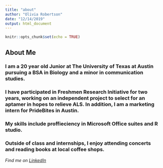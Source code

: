 ```yaml
---
title: "about"
author: "Olivia Robertson"
date: "12/14/2019"
output: html_document
---
```


```r
knitr::opts_chunk$set(echo = TRUE)
```
## About Me

### I am a 20 year old Junior at **The University of Texas at Austin** pursuing a BSA in Biology and a minor in communication studies.

### I have participated in **Freshmen Research Initiative** for two years, working on an independent project to select for an aptamer in hopes to relieve ALS. In addition, I am a marketing intern for PrideBites in Austin.

### My **skills** include proffieciency in Microsoft Office suites and R studio. 

### Outside of class and internships, I enjoy attending concerts and reading books at local coffee shops.

*Find me on [LinkedIn](https://www.linkedin.com/in/olivrobertson/)*